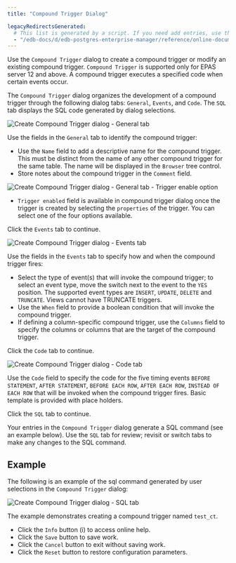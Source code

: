 ```yaml
---
title: "Compound Trigger Dialog"

legacyRedirectsGenerated:
  # This list is generated by a script. If you need add entries, use the `legacyRedirects` key.
  - "/edb-docs/d/edb-postgres-enterprise-manager/reference/online-documentation/8.0/compound_trigger_dialog.html"
---
```


<div id="compound_trigger_dialog" class="registered_link"></div>

Use the `Compound Trigger` dialog to create a compound trigger or modify an existing compound trigger. `Compound Trigger` is supported only for EPAS server 12 and above. A compound trigger executes a specified code when certain events occur.

The `Compound Trigger` dialog organizes the development of a compound trigger through the following dialog tabs: `General`, `Events`, and `Code`. The `SQL` tab displays the SQL code generated by dialog selections.

![Create Compound Trigger dialog - General tab](../../images/compound_trigger_general.png)

Use the fields in the `General` tab to identify the compound trigger:

-   Use the `Name` field to add a descriptive name for the compound trigger. This must be distinct from the name of any other compound trigger for the same table. The name will be displayed in the `Browser` tree control.
-   Store notes about the compound trigger in the `Comment` field.

![Create Compound Trigger dialog - General tab - Trigger enable option](../../images/compound_trigger_general_enabled.png)

-   `Trigger enabled` field is available in compound trigger dialog once the trigger is created by selecting the `properties` of the trigger. You can select one of the four options available.

Click the `Events` tab to continue.

![Create Compound Trigger dialog - Events tab](../../images/compound_trigger_events.png)

Use the fields in the `Events` tab to specify how and when the compound trigger fires:

-   Select the type of event(s) that will invoke the compound trigger; to select an event type, move the switch next to the event to the `YES` position. The supported event types are `INSERT`, `UPDATE`, `DELETE` and `TRUNCATE`. Views cannot have TRUNCATE triggers.
-   Use the `When` field to provide a boolean condition that will invoke the compound trigger.
-   If defining a column-specific compound trigger, use the `Columns` field to specify the columns or columns that are the target of the compound trigger.

Click the `Code` tab to continue.

![Create Compound Trigger dialog - Code tab](../../images/compound_trigger_code.png)

Use the `Code` field to specify the code for the five timing events `BEFORE STATEMENT`, `AFTER STATEMENT`, `BEFORE EACH ROW`, `AFTER EACH ROW`, `INSTEAD OF EACH ROW` that will be invoked when the compound trigger fires. Basic template is provided with place holders.

Click the `SQL` tab to continue.

Your entries in the `Compound Trigger` dialog generate a SQL command (see an example below). Use the `SQL` tab for review; revisit or switch tabs to make any changes to the SQL command.

## Example

The following is an example of the sql command generated by user selections in the `Compound Trigger` dialog:

![Create Compound Trigger dialog - SQL tab](../../images/compound_trigger_sql.png)

The example demonstrates creating a compound trigger named `test_ct`.

-   Click the `Info` button (i) to access online help.
-   Click the `Save` button to save work.
-   Click the `Cancel` button to exit without saving work.
-   Click the `Reset` button to restore configuration parameters.
